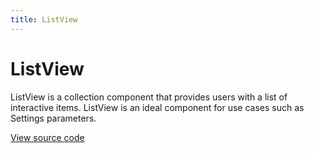 ```yaml
---
title: ListView
---
```


# ListView

ListView is a collection component that provides users with a list of interactive items. ListView is an ideal component for use cases such as Settings parameters.

[View source code](https://github.com/Spendesk/grapes/tree/master/src/components/ListView)
